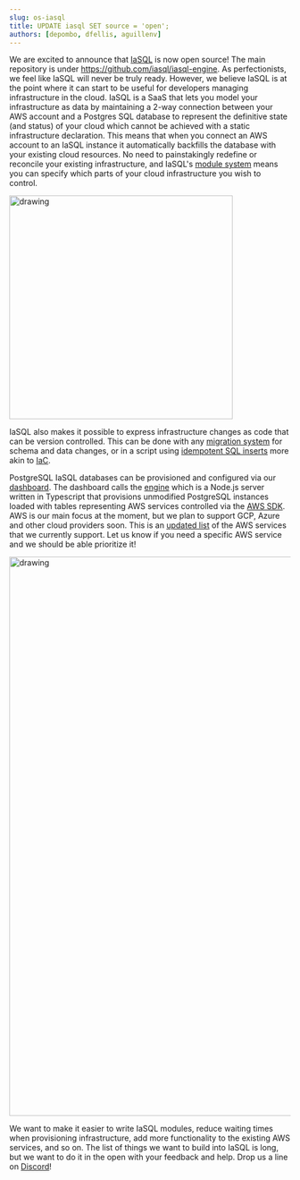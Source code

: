 ```yaml
---
slug: os-iasql
title: UPDATE iasql SET source = 'open';
authors: [depombo, dfellis, aguillenv]
---
```


We are excited to announce that [IaSQL](https://iasql.com) is now open source! The main repository is under https://github.com/iasql/iasql-engine. As perfectionists, we feel like IaSQL will never be truly ready. However, we believe IaSQL is at the point where it can start to be useful for developers managing infrastructure in the cloud. IaSQL is a SaaS that lets you model your infrastructure as data by maintaining a 2-way connection between your AWS account and a Postgres SQL database to represent the definitive state (and status) of your cloud which cannot be achieved with a static infrastructure declaration. This means that when you connect an AWS account to an IaSQL instance it automatically backfills the database with your existing cloud resources. No need to painstakingly redefine or reconcile your existing infrastructure, and IaSQL's [module system](https://docs.iasql.com/module/) means you can specify which parts of your cloud infrastructure you wish to control.

<img class="screenshot" src="https://iasql.com/lib_TQbMwqDvYvWhOqVJ/ae7kf13uek0k6mul.gif" alt="drawing" width="400"/>

IaSQL also makes it possible to express infrastructure changes as code that can be version controlled. This can be done with any [migration system](https://en.wikipedia.org/wiki/Schema_migration) for schema and data changes, or in a script using [idempotent SQL inserts](https://www.prisma.io/dataguide/postgresql/inserting-and-modifying-data/insert-on-conflict) more akin to [IaC](https://en.wikipedia.org/wiki/Infrastructure_as_code).

PostgreSQL IaSQL databases can be provisioned and configured via our [dashboard](https://app.iasql.com). The dashboard calls the [engine](https://github.com/iasql/iasql-engine) which is a Node.js server written in Typescript that provisions unmodified PostgreSQL instances loaded with tables representing AWS services controlled via the [AWS SDK](https://www.npmjs.com/package/aws-sdk). AWS is our main focus at the moment, but we plan to support GCP, Azure and other cloud providers soon. This is an [updated list](https://github.com/iasql/iasql-engine#cloud-providers) of the AWS services that we currently support. Let us know if you need a specific AWS service and we should be able prioritize it!

<img class="screenshot" src="https://iasql.com/lib_VymYUCjjDarpARbl/87bwoyulswfitjo5.png" alt="drawing" width="1000"/>

We want to make it easier to write IaSQL modules, reduce waiting times when provisioning infrastructure, add more functionality to the existing AWS services, and so on. The list of things we want to build into IaSQL is long, but we want to do it in the open with your feedback and help. Drop us a line on [Discord](https://discord.com/invite/machGGczea)!